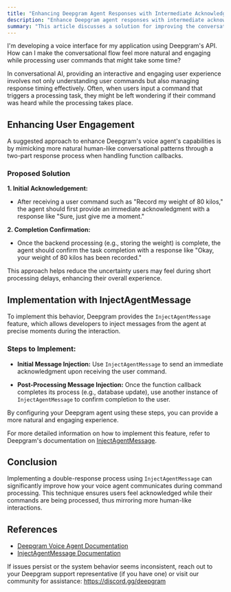 ```yaml
---
title: "Enhancing Deepgram Agent Responses with Intermediate Acknowledgements"
description: "Enhance Deepgram agent responses with intermediate acknowledgements for improved conversation flow."
summary: "This article discusses a solution for improving the conversational flow of Deepgram voice agents by providing an initial acknowledgement after receiving a user command, followed by a confirmation once the backend processing is complete."
---
```


<CommunityQuestion>I'm developing a voice interface for my application using Deepgram's API. How can I make the conversational flow feel more natural and engaging while processing user commands that might take some time?</CommunityQuestion>

In conversational AI, providing an interactive and engaging user experience involves not only understanding user commands but also managing response timing effectively. Often, when users input a command that triggers a processing task, they might be left wondering if their command was heard while the processing takes place.

## Enhancing User Engagement

A suggested approach to enhance Deepgram's voice agent's capabilities is by mimicking more natural human-like conversational patterns through a two-part response process when handling function callbacks.

### Proposed Solution

**1. Initial Acknowledgement:**
   - After receiving a user command such as "Record my weight of 80 kilos," the agent should first provide an immediate acknowledgment with a response like "Sure, just give me a moment."
   
**2. Completion Confirmation:**
   - Once the backend processing (e.g., storing the weight) is complete, the agent should confirm the task completion with a response like "Okay, your weight of 80 kilos has been recorded."

This approach helps reduce the uncertainty users may feel during short processing delays, enhancing their overall experience.

## Implementation with InjectAgentMessage

To implement this behavior, Deepgram provides the `InjectAgentMessage` feature, which allows developers to inject messages from the agent at precise moments during the interaction.

### Steps to Implement:

- **Initial Message Injection:**
  Use `InjectAgentMessage` to send an immediate acknowledgment upon receiving the user command.

- **Post-Processing Message Injection:**
  Once the function callback completes its process (e.g., database update), use another instance of `InjectAgentMessage` to confirm completion to the user.

By configuring your Deepgram agent using these steps, you can provide a more natural and engaging experience.

For more detailed information on how to implement this feature, refer to Deepgram's documentation on [InjectAgentMessage](https://developers.deepgram.com/docs/voice-agent-inject-agent-message).

## Conclusion

Implementing a double-response process using `InjectAgentMessage` can significantly improve how your voice agent communicates during command processing. This technique ensures users feel acknowledged while their commands are being processed, thus mirroring more human-like interactions.

## References
- [Deepgram Voice Agent Documentation](https://developers.deepgram.com/docs/voice-agent)
- [InjectAgentMessage Documentation](https://developers.deepgram.com/docs/voice-agent-inject-agent-message)

If issues persist or the system behavior seems inconsistent, reach out to your Deepgram support representative (if you have one) or visit our community for assistance: https://discord.gg/deepgram